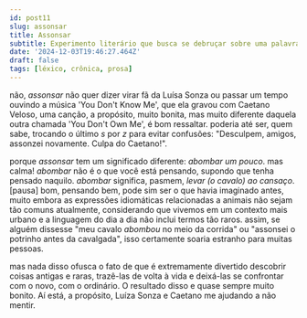 ```yaml
---
id: post11
slug: assonsar
title: Assonsar
subtitle: Experimento literário que busca se debruçar sobre uma palavra e extrair dela uma crônica (ruim que seja) a partir do seu significado.
date: '2024-12-03T19:46:27.464Z'
draft: false
tags: [léxico, crônica, prosa]
---
```

não, _assonsar_ não quer dizer virar fã da Luísa Sonza ou
passar um tempo ouvindo a música 'You Don't Know Me',
que ela gravou com Caetano Veloso, uma canção,
a propósito, muito bonita, mas muito diferente daquela outra
chamada 'You Don't Own Me', é bom ressaltar. 
poderia até ser, quem sabe, trocando o último _s_ por _z_
para evitar confusões: "Desculpem, amigos, assonzei
novamente. Culpa do Caetano!". 

porque _assonsar_ tem um significado diferente: _abombar um pouco_. mas calma!
_abombar_ não é o que você está pensando, 
supondo que tenha pensado naquilo.
_abombar_ significa, pasmem, _levar (o cavalo) ao cansaço_. [pausa]
bom, pensando bem, pode sim ser o que havia imaginado antes, 
muito embora as expressões idiomáticas relacionadas a animais não 
sejam tão comuns atualmente, considerando que vivemos em um 
contexto mais urbano e a linguagem do dia a dia não 
inclui termos tão raros. assim, se alguém dissesse 
"meu cavalo _abombou_ no meio da corrida" ou "assonsei o potrinho antes da cavalgada",
isso certamente soaria estranho para muitas pessoas.

mas nada disso ofusca o fato de que 
é extremamente divertido descobrir coisas antigas e raras, trazê-las de volta
à vida e deixá-las se confrontar com o novo, com o ordinário. O resultado disso e quase sempre
muito bonito. Aí está, a propósito, Luíza Sonza e Caetano me ajudando a não mentir.

